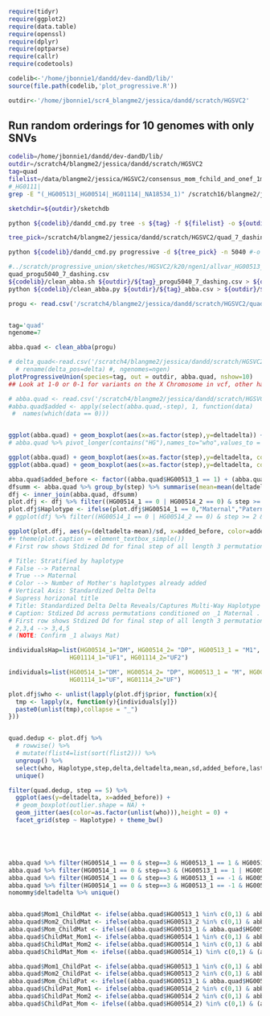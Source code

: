 
```r

require(tidyr)
require(ggplot2)
require(data.table)
require(openssl)
require(dplyr)
require(optparse)
require(callr)
require(codetools)

codelib<-'/home/jbonnie1/dandd/dev-dandD/lib/'
source(file.path(codelib,'plot_progressive.R'))

outdir<-'/home/jbonnie1/scr4_blangme2/jessica/dandd/scratch/HGSVC2'

```


## Run random orderings for 10 genomes with only SNVs

```bash
codelib=/home/jbonnie1/dandd/dev-dandD/lib/
outdir=/scratch4/blangme2/jessica/dandd/scratch/HGSVC2
tag=quad
filelist=/data/blangme2/jessica/HGSVC2/consensus_mom_fchild_and_onef_1m1.txt
#_HG0111|
grep -E "(_HG00513|_HG00514|_HG01114|_NA18534_1)" /scratch16/blangme2/jessica/data/HGSVC2/consensus_fastas.txt > ${filelist}

sketchdir=${outdir}/sketchdb

python ${codelib}/dandd_cmd.py tree -s ${tag} -f ${filelist} -o ${outdir} -k 19 |& tee ${outdir}/${tag}_quad.log

tree_pick=/scratch4/blangme2/jessica/dandd/scratch/HGSVC2/quad_7_dashing_dtree.pickle

python ${codelib}/dandd_cmd.py progressive -d ${tree_pick} -n 5040 #-o ${outdir}/${tag}_progu.csv

#../scratch/progressive_union/sketches/HGSVC2/k20/ngen1/allvar_HG00513_1.fasta.gz.w.20.spacing.20.hll
quad_progu5040_7_dashing.csv
${codelib}/clean_abba.sh ${outdir}/${tag}_progu5040_7_dashing.csv > ${outdir}/${tag}_abba.csv 
python ${codelib}/clean_abba.py ${outdir}/${tag}_abba.csv > ${outdir}/${tag}_abba_clean.csv

```



```r
progu <- read.csv('/scratch4/blangme2/jessica/dandd/scratch/HGSVC2/quad_progu5040_7_dashing.csv') %>% mutate(ngenomes=ngen, delta_pos=delta)


tag='quad'
ngenome=7

abba.quad <- clean_abba(progu)

# delta_quad<-read.csv('/scratch4/blangme2/jessica/dandd/scratch/HGSVC2/quad_progu.csv') %>% 
  # rename(delta_pos=delta) #, ngenomes=ngen)
plotProgressiveUnion(species=tag, out = outdir, abba.quad, nshow=10)
## Look at 1-0 or 0-1 for variants on the X Chromosome in vcf, other haplotype might always have 0

```

```r
# abba.quad <- read.csv('/scratch4/blangme2/jessica/dandd/scratch/HGSVC2/quad_abba_clean.csv')
#abba.quad$added <- apply(select(abba.quad,-step), 1, function(data)
 #  names(which(data == 0)))


ggplot(abba.quad) + geom_boxplot(aes(x=as.factor(step),y=deltadelta)) + scale_y_log10()
# abba.quad %>% pivot_longer(contains("HG"),names_to="who",values_to = "value")
```


```r
ggplot(abba.quad) + geom_boxplot(aes(x=as.factor(step),y=deltadelta, color=as.factor(HG00514_1))) + geom_point(aes(x=as.factor(step),y=deltadelta, color=as.factor(HG00514_1))) + scale_y_log10() 
ggplot(abba.quad) + geom_boxplot(aes(x=as.factor(step),y=deltadelta, color=as.factor(HG00514_2))) + geom_point(aes(x=as.factor(step),y=deltadelta, color=as.factor(HG00514_2))) + scale_y_log10()
```

```r
abba.quad$added_before <- factor((abba.quad$HG00513_1 == 1) + (abba.quad$HG00513_2 == 1))
dfsumm <- abba.quad %>% group_by(step) %>% summarise(mean=mean(deltadelta), sd=sd(deltadelta), median=median(deltadelta))
dfj <- inner_join(abba.quad, dfsumm)
plot.dfj <- dfj %>% filter((HG00514_1 == 0 | HG00514_2 == 0) & step >= 3 & step <= 5) 
plot.dfj$Haplotype <- ifelse(plot.dfj$HG00514_1 == 0,"Maternal","Paternal")
# ggplot(dfj %>% filter((HG00514_1 == 0 | HG00514_2 == 0) & step >= 2 & step <= 4), aes(y=(deltadelta-mean)/sd, x=added_before, color=added_before)) + geom_jitter(height=0) + facet_grid(step ~ (HG00514_1 == 0)) + theme_bw()

ggplot(plot.dfj, aes(y=(deltadelta-mean)/sd, x=added_before, color=added_before)) + geom_jitter(height=0, size=.25) + facet_grid(step ~ Haplotype) + theme_bw() + ggtitle("Standardized \u394\u03b4 Captures Multi-Way Haplotype Relationships") + labs(color="Number of Mother's\nhaplotypes already added", x="",y="Standardized \u394 \u03b4") 
#+ theme(plot.caption = element_textbox_simple())
# First row shows Stdized Dd for final step of all length 3 permutations where 3rd step is addition of maternal (right column) or paternal (left column) haplotype for daughter. Second and third rows show same relationship for length 4 and 5 permuations. Stdized Dd far below 0 are indicative of closer than average relationships.")

# Title: Stratified by haplotype
# False --> Paternal
# True --> Maternal
# Color --> Number of Mother's haplotypes already added
# Vertical Axis: Standardized Delta Delta
# Supress horizonal title
# Title: Standardized Delta Delta Reveals/Captures Multi-Way Haplotype Relationships 
# Caption: Stdized Dd across permutations conditioned on _1 Maternal .
# First row shows Stdized Dd for final step of all length 3 permutations where 3rd step is addition of maternal (right column) or paternal (left column) haplotype for daughter. Second and third rows show same relationship for length 4 and 5 permuations. Stdized Dd far below 0 are indicative of closer than average relationships.
# 2,3,4 --> 3,4,5
# (NOTE: Confirm _1 always Mat)


```

```r
individualsHap=list(HG00514_1="DM", HG00514_2= "DP", HG00513_1 = "M1", HG00513_2 = "M2", NA18534_1 = "UM", 
                 HG01114_1="UF1", HG01114_2="UF2")

individuals=list(HG00514_1="DM", HG00514_2= "DP", HG00513_1 = "M", HG00513_2 = "M", NA18534_1 = "UM", 
                 HG01114_1="UF", HG01114_2="UF")

plot.dfj$who <- unlist(lapply(plot.dfj$prior, function(x){
  tmp <- lapply(x, function(y){individuals[y]})
  paste0(unlist(tmp),collapse = "_")
}))


quad.dedup <- plot.dfj %>% 
  # rowwise() %>% 
  # mutate(flist4=list(sort(flist2))) %>%
  ungroup() %>% 
  select(who, Haplotype,step,delta,deltadelta,mean,sd,added_before,last, contains("HG"), contains("NA")) %>%
  unique()

filter(quad.dedup, step == 5) %>% 
  ggplot(aes(y=deltadelta, x=added_before)) +
  # geom_boxplot(outlier.shape = NA) + 
  geom_jitter(aes(color=as.factor(unlist(who))),height = 0) +
  facet_grid(step ~ Haplotype) + theme_bw()






```




```r
abba.quad %>% filter(HG00514_1 == 0 & step==3 & HG00513_1 == 1 & HG00513_2 == -1) -> mom1
abba.quad %>% filter(HG00514_1 == 0 & step==3 & (HG00513_1 == 1 | HG00513_2 == 1)) -> allmommy
abba.quad %>% filter(HG00514_1 == 0 & step==3 & HG00513_1 == -1 & HG00513_2 == 1) -> mom2
abba.quad %>% filter(HG00514_1 == 0 & step==3 & HG00513_1 == -1 & HG00513_2 == -1) -> nomommy
nomommy$deltadelta %>% unique()



```


```r

abba.quad$Mom1_ChildMat <- ifelse(abba.quad$HG00513_1 %in% c(0,1) & abba.quad$HG00514_1 == -1,1,0)
abba.quad$Mom2_ChildMat <- ifelse(abba.quad$HG00513_2 %in% c(0,1) & abba.quad$HG00514_1 == -1,1,0)
abba.quad$Mom_ChildMat <- ifelse((abba.quad$HG00513_1 & abba.quad$HG00513_2) %in% c(0,1) & abba.quad$HG00514_1 == -1,1,0)
abba.quad$ChildMat_Mom1 <- ifelse(abba.quad$HG00514_1 %in% c(0,1) & abba.quad$HG00513_1 == -1,1,0)
abba.quad$ChildMat_Mom2 <- ifelse(abba.quad$HG00514_1 %in% c(0,1) & abba.quad$HG00513_2 == -1,1,0)
abba.quad$ChildMat_Mom <- ifelse((abba.quad$HG00514_1) %in% c(0,1) & (abba.quad$HG00513_1 & abba.quad$HG00513_2) == -1,1,0)

abba.quad$Mom1_ChildPat <- ifelse(abba.quad$HG00513_1 %in% c(0,1) & abba.quad$HG00514_2 == -1,1,0)
abba.quad$Mom2_ChildPat <- ifelse(abba.quad$HG00513_2 %in% c(0,1) & abba.quad$HG00514_2 == -1,1,0)
abba.quad$Mom_ChildPat <- ifelse((abba.quad$HG00513_1 & abba.quad$HG00513_2) %in% c(0,1) & abba.quad$HG00514_2 == -1,1,0)
abba.quad$ChildPat_Mom1 <- ifelse(abba.quad$HG00514_2 %in% c(0,1) & abba.quad$HG00513_1 == -1,1,0)
abba.quad$ChildPat_Mom2 <- ifelse(abba.quad$HG00514_2 %in% c(0,1) & abba.quad$HG00513_2 == -1,1,0)
abba.quad$ChildPat_Mom <- ifelse((abba.quad$HG00514_2) %in% c(0,1) & (abba.quad$HG00513_1 & abba.quad$HG00513_2) == -1,1,0)
```

